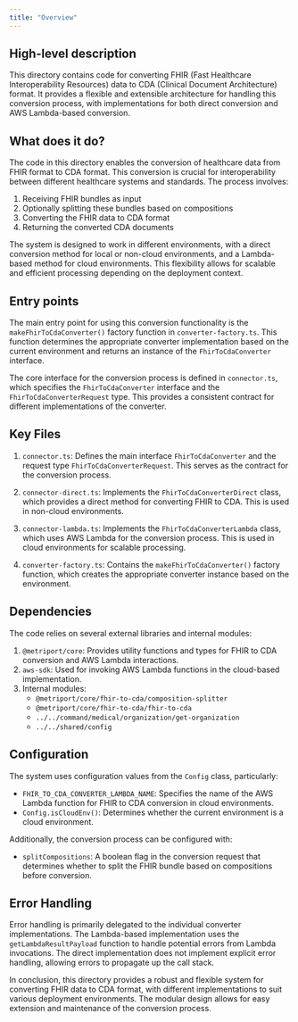 ```yaml
---
title: "Overview"
---
```


## High-level description
This directory contains code for converting FHIR (Fast Healthcare Interoperability Resources) data to CDA (Clinical Document Architecture) format. It provides a flexible and extensible architecture for handling this conversion process, with implementations for both direct conversion and AWS Lambda-based conversion.

## What does it do?
The code in this directory enables the conversion of healthcare data from FHIR format to CDA format. This conversion is crucial for interoperability between different healthcare systems and standards. The process involves:

1. Receiving FHIR bundles as input
2. Optionally splitting these bundles based on compositions
3. Converting the FHIR data to CDA format
4. Returning the converted CDA documents

The system is designed to work in different environments, with a direct conversion method for local or non-cloud environments, and a Lambda-based method for cloud environments. This flexibility allows for scalable and efficient processing depending on the deployment context.

## Entry points
The main entry point for using this conversion functionality is the `makeFhirToCdaConverter()` factory function in `converter-factory.ts`. This function determines the appropriate converter implementation based on the current environment and returns an instance of the `FhirToCdaConverter` interface.

The core interface for the conversion process is defined in `connector.ts`, which specifies the `FhirToCdaConverter` interface and the `FhirToCdaConverterRequest` type. This provides a consistent contract for different implementations of the converter.

## Key Files
1. `connector.ts`: Defines the main interface `FhirToCdaConverter` and the request type `FhirToCdaConverterRequest`. This serves as the contract for the conversion process.

2. `connector-direct.ts`: Implements the `FhirToCdaConverterDirect` class, which provides a direct method for converting FHIR to CDA. This is used in non-cloud environments.

3. `connector-lambda.ts`: Implements the `FhirToCdaConverterLambda` class, which uses AWS Lambda for the conversion process. This is used in cloud environments for scalable processing.

4. `converter-factory.ts`: Contains the `makeFhirToCdaConverter()` factory function, which creates the appropriate converter instance based on the environment.

## Dependencies
The code relies on several external libraries and internal modules:

1. `@metriport/core`: Provides utility functions and types for FHIR to CDA conversion and AWS Lambda interactions.
2. `aws-sdk`: Used for invoking AWS Lambda functions in the cloud-based implementation.
3. Internal modules:
   - `@metriport/core/fhir-to-cda/composition-splitter`
   - `@metriport/core/fhir-to-cda/fhir-to-cda`
   - `../../command/medical/organization/get-organization`
   - `../../shared/config`

## Configuration
The system uses configuration values from the `Config` class, particularly:

- `FHIR_TO_CDA_CONVERTER_LAMBDA_NAME`: Specifies the name of the AWS Lambda function for FHIR to CDA conversion in cloud environments.
- `Config.isCloudEnv()`: Determines whether the current environment is a cloud environment.

Additionally, the conversion process can be configured with:

- `splitCompositions`: A boolean flag in the conversion request that determines whether to split the FHIR bundle based on compositions before conversion.

## Error Handling
Error handling is primarily delegated to the individual converter implementations. The Lambda-based implementation uses the `getLambdaResultPayload` function to handle potential errors from Lambda invocations. The direct implementation does not implement explicit error handling, allowing errors to propagate up the call stack.

In conclusion, this directory provides a robust and flexible system for converting FHIR data to CDA format, with different implementations to suit various deployment environments. The modular design allows for easy extension and maintenance of the conversion process.